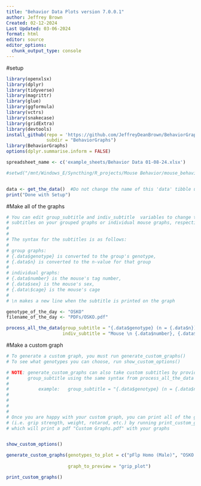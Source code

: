 ```yaml
---
title: "Behavior Data Plots version 7.0.0.1"
author: Jeffrey Brown
Created: 02-12-2024
Last Updated: 03-06-2024
format: html
editor: source
editor_options: 
  chunk_output_type: console
---
```




#setup

```r
library(openxlsx) 
library(dplyr) 
library(tidyverse) 
library(magrittr) 
library(glue) 
library(ggformula) 
library(vctrs) 
library(snakecase) 
library(gridExtra)
library(devtools)
install_github(repo = 'https://github.com/JeffreyDeanBrown/BehaviorGraphs',
               subdir = "BehaviorGraphs")
library(BehaviorGraphs)
options(dplyr.summarise.inform = FALSE)

spreadsheet_name <- c('example_sheets/Behavior Data 01-08-24.xlsx')

#setwd("/mnt/Windows_E/Syncthing/R_projects/Mouse Behavior/mouse_behavior_graphs")


data <- get_the_data()  #Do not change the name of this 'data' tibble unless you also change Glue Functions.R
print("Done with Setup")
```




#Make all of the graphs

```r
# You can edit group_subtitle and indiv_subtitle  variables to change the
# subtitles on your grouped graphs or individual mouse graphs, respectively
# 
#
# The syntax for the subtitles is as follows:
#
# group graphs:
# {.data$genotype} is converted to the group's genotype, 
# {.data$n} is converted to the n-value for that group
#
# individual graphs:
# {.data$number} is the mouse's tag number,
# {.data$sex} is the mouse's sex,
# {.data\$cage} is the mouse's cage
# 
# \n makes a new line when the subtitle is printed on the graph

genotype_of_the_day <- "OSKO"
filename_of_the_day <- "PDFs/OSKO.pdf"

process_all_the_data(group_subtitle = "{.data$genotype} (n = {.data$n})",
                     indiv_subtitle = "Mouse \n {.data$number}, {.data$sex}, {.data$genotype}\n From cage: {.data$cage}")
```

#Make a custom graph

```r
# To generate a custom graph, you must run generate_custom_graphs()
# To see what genotypes you can choose, run show_custom_options()

# NOTE: generate_custom_graphs can also take custom subtitles by providing
#       group_subtitle using the same syntax from process_all_the_data
#
#           example:   group_subtitle = "{.data$genotype} (n = {.data$n})"
# 
#
#
#
# Once you are happy with your custom graph, you can print all of the graphs
# (i.e. grip strength, weight, rotarod, etc.) by running print_custom_graphs()
# which will print a pdf "Custom Graphs.pdf" with your graphs


show_custom_options()

generate_custom_graphs(genotypes_to_plot = c("pFlp Homo (Male)", "OSKO Homo wSOD1M (Female)"), #add as many
                                                                                #as you want within the c()
                       graph_to_preview = "grip_plot")

print_custom_graphs()

```
